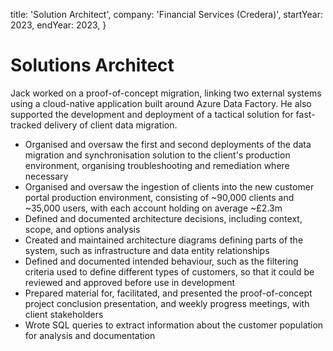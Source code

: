   title: 'Solution Architect',
  company: 'Financial Services (Credera)',
  startYear: 2023,
  endYear: 2023,
}

# Solutions Architect

Jack worked on a proof-of-concept migration, linking two external systems using a cloud-native application built around Azure Data Factory.
He also supported the development and deployment of a tactical solution for fast-tracked delivery of client data migration.

- Organised and oversaw the first and second deployments of the data migration and synchronisation solution to the client's production environment, organising troubleshooting and remediation where necessary
- Organised and oversaw the ingestion of clients into the new customer portal production environment, consisting of ~90,000 clients and ~35,000 users, with each account holding on average ~£2.3m
- Defined and documented architecture decisions, including context, scope, and options analysis
- Created and maintained architecture diagrams defining parts of the system, such as infrastructure and data entity relationships
- Defined and documented intended behaviour, such as the filtering criteria used to define different types of customers, so that it could be reviewed and approved before use in development
- Prepared material for, facilitated, and presented the proof-of-concept project conclusion presentation, and weekly progress meetings, with client stakeholders
- Wrote SQL queries to extract information about the customer population for analysis and documentation
